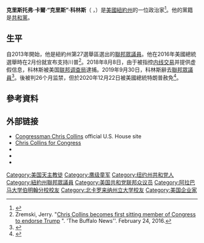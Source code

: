 '''克里斯托弗·卡爾·“克里斯”·科林斯'''（{{lang-en|Christopher Carl "Chris" Collins}} ，{{bd|1950年|5月27日}}）是[[美國|美國]][[紐約州|紐約州]]的一位政治家<ref name=votesmart>{{cite web |title=Representative Chris Collins's Biography |url=http://votesmart.org/candidate/biography/139770/chris-collins#.UNx4jHf4Igo |work=Vote Smart |date= |accessdate=November 14, 2012 |archive-date=2019-04-11 |archive-url=https://web.archive.org/web/20190411100853/https://votesmart.org/candidate/biography/139770/chris-collins#.UNx4jHf4Igo |dead-url=no }}</ref>。他的黨籍是[[共和黨_(美國)|共和黨]]。

==生平==
自2013年開始，他是紐約州第27選舉區選出的[[聯邦眾議員|聯邦眾議員]]。他在2016年美國總統選舉時在2月份就宣布支持川普<ref>Zremski, Jerry. "[http://www.buffalonews.com/city-region/washington-politics/chris-collins-becomes-first-sitting-member-of-congress-to-endorse-trump-20160224 Chris Collins becomes first sitting member of Congress to endorse Trump] {{Webarchive|url=https://archive.is/20160329165926/http://www.buffalonews.com/city-region/washington-politics/chris-collins-becomes-first-sitting-member-of-congress-to-endorse-trump-20160224 |date=2016-03-29 }}". 'The Buffalo News''. February 24, 2016.</ref>。2018年8月8日，由于被指控[[内线交易|内线交易]]并提供虚假信息，科林斯被美国[[联邦调查局|联邦调查局]]逮捕。2019年9月30日，科林斯辭去[[聯邦眾議員|聯邦眾議員]]<ref>{{Cite web |url=https://www.voachinese.com/a/first-house-member-to-endorse-trump-resigns-20191001/5105238.html |title=涉证券内幕交易 首位支持特朗普选总统的议员辞职 |accessdate=2019-10-01 |archive-date=2020-02-01 |archive-url=https://web.archive.org/web/20200201155141/https://www.voachinese.com/a/first-house-member-to-endorse-trump-resigns-20191001/5105238.html |dead-url=no }}</ref>。後被判26个月监禁，但於2020年12月22日被美國總統特朗普赦免<ref>{{cite news |title=特朗普“集体”赦免15人 |url=https://www.chinanews.com/gj/2020/12-23/9369329.shtml |accessdate=2020-12-23 |archive-date=2021-01-03 |archive-url=https://web.archive.org/web/20210103080022/https://www.chinanews.com/gj/2020/12-23/9369329.shtml }}</ref>。

==參考資料==
{{reflist}}

==外部链接==
* [http://chriscollins.house.gov/ Congressman Chris Collins]{{Wayback|url=http://chriscollins.house.gov/ |date=20130112175229 }} official U.S. House site
* [https://web.archive.org/web/20130731130112/http://collinsforcongress.com/ Chris Collins for Congress]
* {{Dmoz|Regional/North_America/United_States/New_York/Government/Federal/US_House_of_Representatives/Chris_Collins_%5BR-27%5D|Chris Collins}}
* {{C-SPAN|christophercollins}}
* {{CongLinks|congbio=C001092|votesmart=139770|fec=H8NY29032 |congress=chris-collins/ƯC001092}}

{{authority control}}

{{DEFAULTSORT:Collins, Chris}}
[[Category:美国天主教徒|Category:美国天主教徒]]
[[Category:鹰级童军|Category:鹰级童军]]
[[Category:纽约州共和党人|Category:纽约州共和党人]]
[[Category:紐約州聯邦眾議員|Category:紐約州聯邦眾議員]]
[[Category:美国共和党联邦众议员|Category:美国共和党联邦众议员]]
[[Category:阿拉巴马大学伯明翰分校校友|Category:阿拉巴马大学伯明翰分校校友]]
[[Category:北卡罗来纳州立大学校友|Category:北卡罗来纳州立大学校友]]
[[Category:美国企业家|Category:美国企业家]]